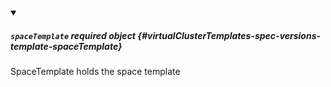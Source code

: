 


<details className="config-field" data-expandable="true" open>
<summary>

##### `spaceTemplate` <span className="config-field-required" data-required="false">required</span> <span className="config-field-type">object</span> <span className="config-field-default"></span> <span className="config-field-enum"></span> {#virtualClusterTemplates-spec-versions-template-spaceTemplate}

SpaceTemplate holds the space template

</summary>

<PartialSpaceTemplatereference />


</details>
